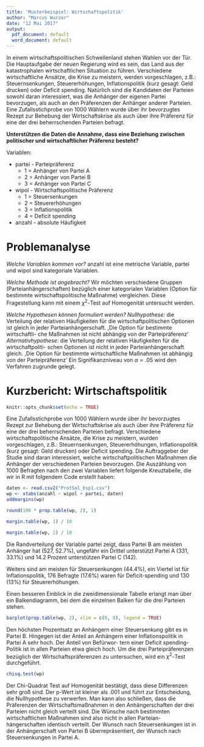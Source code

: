 ```yaml
---
title: 'Musterbeispiel: Wirtschaftspolitik'
author: "Marcus Wurzer"
date: "12 Mai 2017"
output:
  pdf_document: default
  word_document: default
---
```


In einem wirtschaftspolitischen Schwellenland stehen Wahlen vor der Tür. Die Hauptaufgabe
der neuen Regierung wird es sein, das Land aus der katastrophalen wirtschaftlichen Situation
zu führen.
Verschiedene wirtschaftliche Ansätze, die Krise zu meistern, werden vorgeschlagen, z.B.:
Steuernsenkungen, Steuererhöhungen, Inflationspolitik (kurz gesagt: Geld drucken) oder Deficit
spending.
Natürlich sind die Kandidaten der Parteien sowohl daran interessiert, was die Anhänger der
eigenen Partei bevorzugen, als auch an den Präferenzen der Anhänger anderer Parteien.
Eine Zufallsstichprobe von 1000 Wählern wurde über ihr bevorzugtes Rezept zur Behebung
der Wirtschaftskrise als auch über ihre Präferenz für eine der drei beherrschenden Parteien
befragt.

**Unterstützen die Daten die Annahme, dass eine Beziehung zwischen politischer und wirtschaftlicher Präferenz besteht?**

Variablen:

* partei - Parteipräferenz  
    + 1 = Anhänger von Partei A
    + 2 = Anhänger von Partei B
    + 3 = Anhänger von Partei C

* wipol - Wirtschaftspolitische Präferenz
    + 1 = Steuersenkungen
    + 2 = Steuererhöhungen
    + 3 = Inflationspolitik
    + 4 = Deficit spending

* anzahl - absolute Häufigkeit

# Problemanalyse

*Welche Variablen kommen vor?*
anzahl ist eine metrische Variable,
partei und wipol sind kategoriale Variablen. 

*Welche Methode ist angebracht?*
Wir möchten verschiedene Gruppen (Parteianhängerschaften) bezüglich einer kategorialen
Variablen (Option für bestimmte wirtschaftspolitische Maßnahme) vergleichen. Diese
Fragestellung kann mit einem $\chi^2$-Test auf Homogenität untersucht werden. 

*Welche Hypothesen können formuliert werden?*
*Nullhypothese:* die Verteilung der relativen Häufigkeiten für die wirtschaftpolitischen
Optionen ist gleich in jeder Parteianhängerschaft. ,Die Option für bestimmte wirtschaftli-
che Maßnahmen ist nicht abhängig von der Parteipräferenz’
*Alternativhypothese:* die Verteilung der relativen Häufigkeiten für die wirtschaftpoliti-
schen Optionen ist nicht in jeder Parteianhängerschaft gleich. ,Die Option für bestimmte
wirtschaftliche Maßnahmen ist abhängig von der Parteipräferenz’
Ein Signifikanzniveau von $\alpha = .05$ wird den Verfahren zugrunde gelegt.

# Kurzbericht: Wirtschaftspolitik

```r
knitr::opts_chunk$set(echo = TRUE)
```

Eine Zufallsstichprobe von 1000 Wählern wurde über ihr bevorzugtes Rezept zur Behebung der
Wirtschaftskrise als auch über ihre Präferenz für eine der drei beherrschenden Parteien befragt.
Verschiedene wirtschaftspolitische Ansätze, die Krise zu meistern, wurden vorgeschlagen, z.B.:
Steuernsenkungen, Steuererhöhungen, Inflationspolitik (kurz gesagt: Geld drucken) oder Deficit
spending. Die Auftraggeber der Studie sind daran interessiert, welche wirtschaftpolitischen
Maßnahmen die Anhänger der verschiedenen Parteien bevorzugen. Die Auszählung von 1000
Befragten nach den zwei Variablen liefert folgende Kreuztabelle, die wir in R mit folgendem
Code erstellt haben:

```r
daten <- read.csv2("ProtSol_bsp1.csv")
wp <- xtabs(anzahl ~ wipol + partei, daten)
addmargins(wp)
```

```r
round(100 * prop.table(wp, 2), 1)
```

```r
margin.table(wp, 1) / 10
```

```r
margin.table(wp, 2) / 10
```

Die Randverteilung der Variable partei zeigt, dass Partei B am meisten Anhänger hat (527, 52.7%), ungefähr ein Drittel unterstützt Partei A (331, 33.1%) und 14.2 Prozent unterstützen Partei C (142).

Weiters sind am meisten für Steuersenkungen (44.4%), ein Viertel ist für Inflationspolitik,
176 Befragte (17.6%) waren für Deficit-spending und 130 (13%) für Steuererhöhungen.

Einen besseren Einblick in die zweidimensionale Tabelle erlangt man über ein Balkendiagramm,
bei dem die einzelnen Balken für die drei Parteien stehen.

```r
barplot(prop.table(wp, 2), xlim = c(0, 8), legend = TRUE)
```

Den höchsten Prozentsatz an Anhängern einer Steuersenkung gibt es in Partei B. Hingegen ist
der Anteil an Anhängern einer Inflationspolitik in Partei A sehr hoch. Der Anteil von Befürwor-
tern einer Deficit spending-Politik ist in allen Parteien etwa gleich hoch.
Um die drei Parteipräferenzen bezüglich der Wirtschaftspräferenzen zu untersuchen, wird
ein $\chi^2$-Test durchgeführt.

```r
chisq.test(wp)
```

Der Chi-Quadrat Test auf Homogenität bestätigt, dass diese Differenzen sehr groß sind.
Der p-Wert ist kleiner als .001 und führt zur Entscheidung, die Nullhypothese zu verwerfen. Man
kann also schließen, dass die Präferenzen der Wirtschaftsmaßnahmen in den Anhängerschaften
der drei Parteien nicht gleich verteilt sind.
Die Wünsche nach bestimmten wirtschaftlichen Maßnahmen sind also nicht in allen Parteian-
hängerschaften identisch verteilt. Der Wunsch nach Steuersenkungen ist in der Anhängerschaft
von Partei B überrepräsentiert, der Wunsch nach Steuersenkungen in Partei A.
